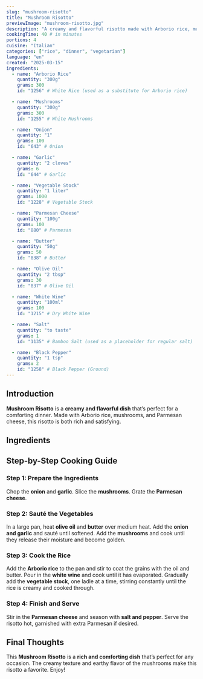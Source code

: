 ```yaml
---
slug: "mushroom-risotto"
title: "Mushroom Risotto"
previewImage: "mushroom-risotto.jpg"
description: "A creamy and flavorful risotto made with Arborio rice, mushrooms, and Parmesan cheese, perfect for a comforting dinner."
cookingTime: 40 # in minutes
portions: 4
cuisine: "Italian"
categories: ["rice", "dinner", "vegetarian"]
language: "en"
created: "2025-03-15"
ingredients:
  - name: "Arborio Rice"
    quantity: "300g"
    grams: 300
    id: "1256" # White Rice (used as a substitute for Arborio rice)

  - name: "Mushrooms"
    quantity: "300g"
    grams: 300
    id: "1255" # White Mushrooms

  - name: "Onion"
    quantity: "1"
    grams: 100
    id: "643" # Onion

  - name: "Garlic"
    quantity: "2 cloves"
    grams: 6
    id: "644" # Garlic

  - name: "Vegetable Stock"
    quantity: "1 liter"
    grams: 1000
    id: "1228" # Vegetable Stock

  - name: "Parmesan Cheese"
    quantity: "100g"
    grams: 100
    id: "880" # Parmesan

  - name: "Butter"
    quantity: "50g"
    grams: 50
    id: "838" # Butter

  - name: "Olive Oil"
    quantity: "2 tbsp"
    grams: 30
    id: "837" # Olive Oil

  - name: "White Wine"
    quantity: "100ml"
    grams: 100
    id: "1215" # Dry White Wine

  - name: "Salt"
    quantity: "to taste"
    grams: 1
    id: "1135" # Bamboo Salt (used as a placeholder for regular salt)

  - name: "Black Pepper"
    quantity: "1 tsp"
    grams: 2
    id: "1258" # Black Pepper (Ground)
---
```



## Introduction

**Mushroom Risotto** is a **creamy and flavorful dish** that’s perfect for a comforting dinner. Made with Arborio rice, mushrooms, and Parmesan cheese, this risotto is both rich and satisfying.

## Ingredients

<IngredientsList
  ingredients={frontmatter.ingredients}
  portions={frontmatter.portions}
/>

## Step-by-Step Cooking Guide

### Step 1: Prepare the Ingredients

Chop the **onion** and **garlic**. Slice the **mushrooms**. Grate the **Parmesan cheese**.

<CookingStep
  action="chopping-onion-cheese"
  alt="Sautéing mushrooms and onions in a pan"
/>

### Step 2: Sauté the Vegetables

In a large pan, heat **olive oil** and **butter** over medium heat. Add the **onion and garlic** and sauté until softened. Add the **mushrooms** and cook until they release their moisture and become golden.

<CookingStep
  action="frying-pan-vegetables-mushrooms-onion"
  alt="Sautéing mushrooms and onions in a pan"
/>

### Step 3: Cook the Rice

Add the **Arborio rice** to the pan and stir to coat the grains with the oil and butter. Pour in the **white wine** and cook until it has evaporated. Gradually add the **vegetable stock**, one ladle at a time, stirring constantly until the rice is creamy and cooked through.

<CookingStep action="pan-rice-vegetables" alt="Stirring risotto in a pan" />

### Step 4: Finish and Serve

Stir in the **Parmesan cheese** and season with **salt and pepper**. Serve the risotto hot, garnished with extra Parmesan if desired.

## Final Thoughts

This **Mushroom Risotto** is a **rich and comforting dish** that’s perfect for any occasion. The creamy texture and earthy flavor of the mushrooms make this risotto a favorite. Enjoy!

<NutritionFacts ingredients={frontmatter.ingredients} />

